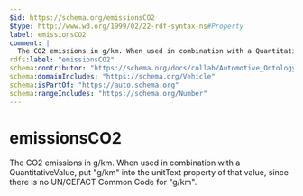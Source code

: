```yaml
---
$id: https://schema.org/emissionsCO2
$type: http://www.w3.org/1999/02/22-rdf-syntax-ns#Property
label: emissionsCO2
comment: |
  The CO2 emissions in g/km. When used in combination with a QuantitativeValue, put "g/km" into the unitText property of that value, since there is no UN/CEFACT Common Code for "g/km".
rdfs:label: "emissionsCO2"
schema:contributor: "https://schema.org/docs/collab/Automotive_Ontology_Working_Group"
schema:domainIncludes: "https://schema.org/Vehicle"
schema:isPartOf: "https://auto.schema.org"
schema:rangeIncludes: "https://schema.org/Number"
---
```


# emissionsCO2

The CO2 emissions in g/km. When used in combination with a QuantitativeValue, put "g/km" into the unitText property of that value, since there is no UN/CEFACT Common Code for "g/km".


